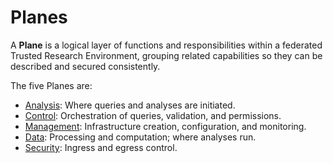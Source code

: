 # Planes

A **Plane** is a logical layer of functions and responsibilities within a federated Trusted Research Environment, grouping related capabilities so they can be described and secured consistently.

The five Planes are:

- [Analysis](planes/analysis): Where queries and analyses are initiated.
- [Control](planes/control): Orchestration of queries, validation, and permissions.
- [Management](planes/management): Infrastructure creation, configuration, and monitoring.
- [Data](planes/data): Processing and computation; where analyses run.
- [Security](planes/security): Ingress and egress control.
